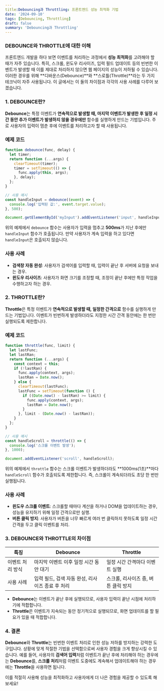 ```yaml
---
title:Debouncing과 Throttling: 프론트엔드 성능 최적화 기법
date: '2024-09-10'
tags: [Debouncing, Throttling]
draft: false
summary: 'Debouncing과 Throttling'
---
```


### DEBOUNCE와 THROTTLE에 대한 이해

프론트엔드 개발을 하다 보면 이벤트를 처리하는 과정에서 **성능 최적화**를 고려해야 할 때가 자주 있습니다. 특히, 스크롤, 윈도우 리사이즈, 입력 필드 업데이트 등의 빈번한 이벤트가 발생할 때 이를 제대로 처리하지 않으면 웹 페이지의 성능이 저하될 수 있습니다. 이러한 경우를 위해 **디바운스(Debounce)**와 **스로틀(Throttle)**라는 두 가지 테크닉이 자주 사용됩니다. 이 글에서는 이 둘의 차이점과 각각의 사용 사례를 다루어 보겠습니다.

### 1. DEBOUNCE란?

**Debounce**는 특정 이벤트가 **연속적으로 발생할 때, 마지막 이벤트가 발생한 후 일정 시간 동안 추가 이벤트가 발생하지 않을 경우에만** 함수를 실행하게 만드는 기법입니다. 주로 사용자의 입력이 멈춘 후에 이벤트를 처리하고자 할 때 사용됩니다.

### 예제 코드

```jsx
function debounce(func, delay) {
  let timer;
  return function (...args) {
    clearTimeout(timer);
    timer = setTimeout(() => {
      func.apply(this, args);
    }, delay);
  };
}

// 사용 예시
const handleInput = debounce((event) => {
  console.log('입력된 값:', event.target.value);
}, 500);

document.getElementById('myInput').addEventListener('input', handleInput);

```

위의 예제에서 `debounce` 함수는 사용자가 입력을 멈추고 **500ms**가 지난 후에만 `handleInput` 함수가 호출됩니다. 만약 사용자가 계속 입력을 하고 있다면 `handleInput`은 호출되지 않습니다.

### 사용 사례

- **검색창 자동 완성**: 사용자가 검색어를 입력할 때, 입력이 끝난 후 서버에 요청을 보내는 경우.
- **윈도우 리사이즈**: 사용자가 화면 크기를 조정할 때, 조정이 끝난 후에만 특정 작업을 수행하고자 하는 경우.

### 2. THROTTLE란?

**Throttle**은 특정 이벤트가 **연속적으로 발생할 때, 일정한 간격으로** 함수를 실행하게 만드는 기법입니다. 이벤트가 빈번하게 발생하더라도 지정한 시간 간격 동안에는 한 번만 실행되도록 제한합니다.

### 예제 코드

```jsx
function throttle(func, limit) {
  let lastFunc;
  let lastRan;
  return function (...args) {
    const context = this;
    if (!lastRan) {
      func.apply(context, args);
      lastRan = Date.now();
    } else {
      clearTimeout(lastFunc);
      lastFunc = setTimeout(function () {
        if ((Date.now() - lastRan) >= limit) {
          func.apply(context, args);
          lastRan = Date.now();
        }
      }, limit - (Date.now() - lastRan));
    }
  };
}

// 사용 예시
const handleScroll = throttle(() => {
  console.log('스크롤 이벤트 발생');
}, 1000);

document.addEventListener('scroll', handleScroll);

```

위의 예제에서 `throttle` 함수는 스크롤 이벤트가 발생하더라도 **1000ms(1초)**마다 `handleScroll` 함수가 호출되도록 제한합니다. 즉, 스크롤이 계속되더라도 초당 한 번만 실행됩니다.

### 사용 사례

- **윈도우 스크롤 이벤트**: 스크롤할 때마다 계산을 하거나 DOM을 업데이트하는 경우, 성능을 유지하기 위해 일정 간격으로만 실행.
- **버튼 클릭 방지**: 사용자가 버튼을 너무 빠르게 여러 번 클릭하지 못하도록 일정 시간 간격을 두고 클릭 이벤트를 처리.

### 3. DEBOUNCE와 THROTTLE의 차이점

| 특징 | Debounce | Throttle |
| --- | --- | --- |
| 이벤트 처리 방식 | 마지막 이벤트 이후 일정 시간 동안 대기 | 일정 시간 간격마다 이벤트 실행 |
| 사용 사례 | 입력 필드, 검색 자동 완성, 리사이즈 종료 후 처리 | 스크롤, 리사이즈 중, 버튼 클릭 방지 |
- **Debounce**는 이벤트가 끝난 후에 실행되므로, 사용자 입력이 끝난 시점에 처리하기에 적합합니다.
- **Throttle**은 이벤트가 지속되는 동안 정기적으로 실행되므로, 화면 업데이트를 할 필요가 있을 때 적합합니다.

### 4. 결론

**Debounce**와 **Throttle**는 빈번한 이벤트 처리로 인한 성능 저하를 방지하는 강력한 도구입니다. 상황에 맞게 적절한 기법을 선택함으로써 사용자 경험을 크게 향상시킬 수 있습니다. 예를 들어, 사용자의 **검색어 입력**처럼 이벤트가 끝난 후에 처리해야 하는 경우에는 **Debounce**를, **스크롤 처리**처럼 이벤트 도중에도 계속해서 업데이트해야 하는 경우에는 **Throttle**을 사용하면 됩니다.

이를 적절히 사용해 성능을 최적화하고 사용자에게 더 나은 경험을 제공할 수 있도록 해보세요!
